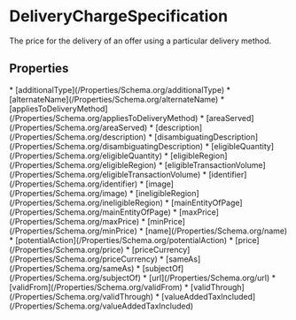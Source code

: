   
# DeliveryChargeSpecification

The price for the delivery of an offer using a particular delivery method.

## Properties

<Grid>
* [additionalType](/Properties/Schema.org/additionalType)
* [alternateName](/Properties/Schema.org/alternateName)
* [appliesToDeliveryMethod](/Properties/Schema.org/appliesToDeliveryMethod)
* [areaServed](/Properties/Schema.org/areaServed)
* [description](/Properties/Schema.org/description)
* [disambiguatingDescription](/Properties/Schema.org/disambiguatingDescription)
* [eligibleQuantity](/Properties/Schema.org/eligibleQuantity)
* [eligibleRegion](/Properties/Schema.org/eligibleRegion)
* [eligibleTransactionVolume](/Properties/Schema.org/eligibleTransactionVolume)
* [identifier](/Properties/Schema.org/identifier)
* [image](/Properties/Schema.org/image)
* [ineligibleRegion](/Properties/Schema.org/ineligibleRegion)
* [mainEntityOfPage](/Properties/Schema.org/mainEntityOfPage)
* [maxPrice](/Properties/Schema.org/maxPrice)
* [minPrice](/Properties/Schema.org/minPrice)
* [name](/Properties/Schema.org/name)
* [potentialAction](/Properties/Schema.org/potentialAction)
* [price](/Properties/Schema.org/price)
* [priceCurrency](/Properties/Schema.org/priceCurrency)
* [sameAs](/Properties/Schema.org/sameAs)
* [subjectOf](/Properties/Schema.org/subjectOf)
* [url](/Properties/Schema.org/url)
* [validFrom](/Properties/Schema.org/validFrom)
* [validThrough](/Properties/Schema.org/validThrough)
* [valueAddedTaxIncluded](/Properties/Schema.org/valueAddedTaxIncluded)
</Grid>

